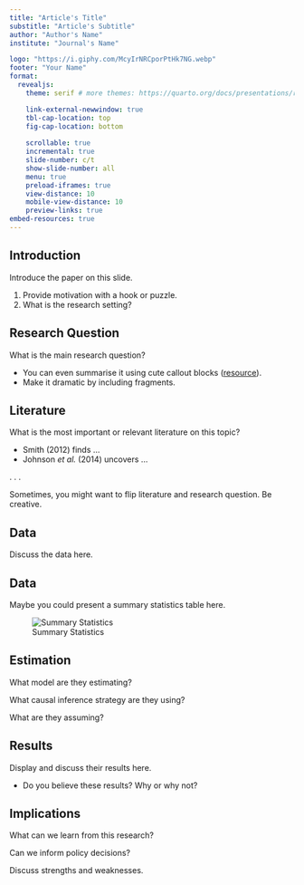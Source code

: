 ```yaml
---
title: "Article's Title"
substitle: "Article's Subtitle"
author: "Author's Name"
institute: "Journal's Name"

logo: "https://i.giphy.com/McyIrNRCporPtHk7NG.webp"
footer: "Your Name"
format:
  revealjs:
    theme: serif # more themes: https://quarto.org/docs/presentations/revealjs/themes.html

    link-external-newwindow: true
    tbl-cap-location: top
    fig-cap-location: bottom
    
    scrollable: true
    incremental: true 
    slide-number: c/t
    show-slide-number: all
    menu: true
    preload-iframes: true
    view-distance: 10
    mobile-view-distance: 10
    preview-links: true
embed-resources: true
---
```


## Introduction

Introduce the paper on this slide.

1. Provide motivation with a hook or puzzle.
1. What is the research setting?

## Research Question

What is the main research question?

- You can even summarise it using cute callout blocks ([resource](https://quarto.org/docs/authoring/callouts.html)).
- Make it dramatic by [including]{.fragment} [fragments.]{.fragment}

## Literature {.smaller}

What is the most important or relevant literature on this topic?

::: {.nonincremental}
- Smith (2012) finds ...
- Johnson *et al.* (2014) uncovers ...
:::

. . .

Sometimes, you might want to flip literature and research question. Be creative.

## Data

Discuss the data here.

## Data {.smaller}

Maybe you could present a summary statistics table here.

![Summary Statistics](https://d138zd1ktt9iqe.cloudfront.net/media/seo_landing_files/sneha-summary-statistics-01-1612177729.png)

## Estimation

What model are they estimating?

What causal inference strategy are they using?

What are they assuming?

## Results

Display and discuss their results here.

- Do you believe these results? Why or why not?

## Implications

What can we learn from this research?

Can we inform policy decisions?

Discuss strengths and weaknesses.